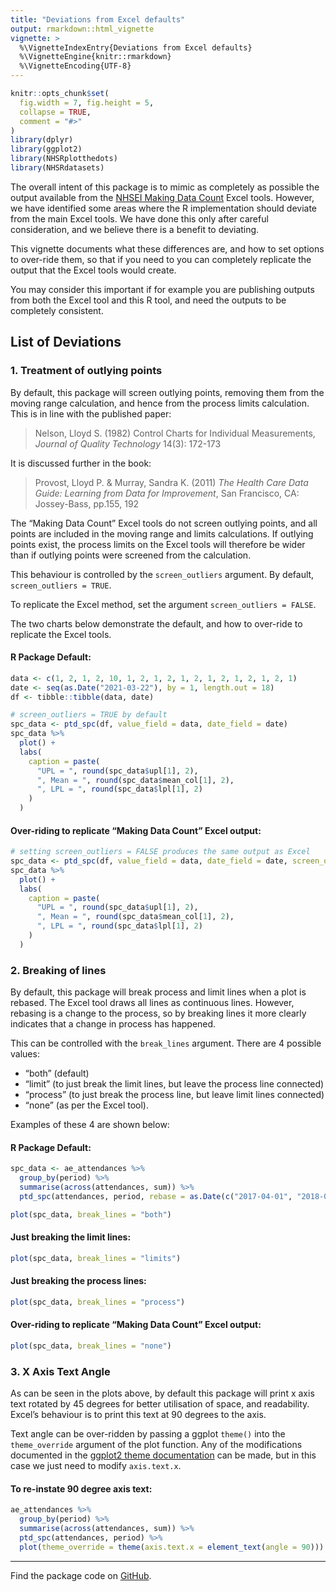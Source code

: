 ```yaml
---
title: "Deviations from Excel defaults"
output: rmarkdown::html_vignette
vignette: >
  %\VignetteIndexEntry{Deviations from Excel defaults}
  %\VignetteEngine{knitr::rmarkdown}
  %\VignetteEncoding{UTF-8}
---
```


```r
knitr::opts_chunk$set(
  fig.width = 7, fig.height = 5,
  collapse = TRUE,
  comment = "#>"
)
library(dplyr)
library(ggplot2)
library(NHSRplotthedots)
library(NHSRdatasets)
```

The overall intent of this package is to mimic as completely as possible the output available from the [NHSEI Making Data Count][mdc] Excel tools.
However, we have identified some areas where the R implementation should deviate from the main Excel tools.
We have done this only after careful consideration, and we believe there is a benefit to deviating.

This vignette documents what these differences are, and how to set options to over-ride them, so that if you need to you can completely replicate the output that the Excel tools would create.

You may consider this important if for example you are publishing outputs from both the Excel tool and this R tool, and need the outputs to be completely consistent.

## List of Deviations

### 1. Treatment of outlying points

By default, this package will screen outlying points, removing them from the moving range calculation, and hence from the process limits calculation.
This is in line with the published paper:

> Nelson, Lloyd S. (1982) Control Charts for Individual Measurements, _Journal of Quality Technology_ 14(3): 172-173

It is discussed further in the book:

> Provost, Lloyd P. & Murray, Sandra K. (2011) _The Health Care Data Guide: Learning from Data for Improvement_, San Francisco, CA: Jossey-Bass, pp.155, 192


The "Making Data Count" Excel tools do not screen outlying points, and all points are included in the moving range and limits calculations.
If outlying points exist, the process limits on the Excel tools will therefore be wider than if outlying points were screened from the calculation.

This behaviour is controlled by the `screen_outliers` argument.
By default, `screen_outliers = TRUE`.  

To replicate the Excel method, set the argument `screen_outliers = FALSE`.

The two charts below demonstrate the default, and how to over-ride to replicate the Excel tools.

#### R Package Default:

```r
data <- c(1, 2, 1, 2, 10, 1, 2, 1, 2, 1, 2, 1, 2, 1, 2, 1, 2, 1)
date <- seq(as.Date("2021-03-22"), by = 1, length.out = 18)
df <- tibble::tibble(data, date)

# screen_outliers = TRUE by default
spc_data <- ptd_spc(df, value_field = data, date_field = date)
spc_data %>%
  plot() +
  labs(
    caption = paste(
      "UPL = ", round(spc_data$upl[1], 2),
      ", Mean = ", round(spc_data$mean_col[1], 2),
      ", LPL = ", round(spc_data$lpl[1], 2)
    )
  )
```

#### Over-riding to replicate "Making Data Count" Excel output:

```r
# setting screen_outliers = FALSE produces the same output as Excel
spc_data <- ptd_spc(df, value_field = data, date_field = date, screen_outliers = FALSE)
spc_data %>%
  plot() +
  labs(
    caption = paste(
      "UPL = ", round(spc_data$upl[1], 2),
      ", Mean = ", round(spc_data$mean_col[1], 2),
      ", LPL = ", round(spc_data$lpl[1], 2)
    )
  )
```


### 2. Breaking of lines

By default, this package will break process and limit lines when a plot is rebased.
The Excel tool draws all lines as continuous lines.
However, rebasing is a change to the process, so by breaking lines it more clearly indicates that a change in process has happened.

This can be controlled with the `break_lines` argument.
There are 4 possible values:

  * "both" (default)
  * "limit" (to just break the limit lines, but leave the process line connected)
  * "process" (to just break the process line, but leave limit lines connected)
  * "none" (as per the Excel tool).

Examples of these 4 are shown below:

#### R Package Default:

```r
spc_data <- ae_attendances %>%
  group_by(period) %>%
  summarise(across(attendances, sum)) %>%
  ptd_spc(attendances, period, rebase = as.Date(c("2017-04-01", "2018-04-01")))

plot(spc_data, break_lines = "both")
```

#### Just breaking the limit lines:

```r
plot(spc_data, break_lines = "limits")
```

#### Just breaking the process lines:

```r
plot(spc_data, break_lines = "process")
```

#### Over-riding to replicate "Making Data Count" Excel output:

```r
plot(spc_data, break_lines = "none")
```

### 3. X Axis Text Angle

As can be seen in the plots above, by default this package will print x axis text rotated by 45 degrees for better utilisation of space, and readability.
Excel's behaviour is to print this text at 90 degrees to the axis. 

Text angle can be over-ridden by passing a ggplot `theme()` into the `theme_override` argument of the plot function.
Any of the modifications documented in the
    [ggplot2 theme documentation][gg_theme]
    can be made, but in this case we just need to modify `axis.text.x`.

#### To re-instate 90 degree axis text:

```r
ae_attendances %>%
  group_by(period) %>%
  summarise(across(attendances, sum)) %>%
  ptd_spc(attendances, period) %>%
  plot(theme_override = theme(axis.text.x = element_text(angle = 90)))
```

---
Find the package code on [GitHub][ptd_gh].

[mdc]: https://www.england.nhs.uk/publication/making-data-count/
[gg_theme]: https://ggplot2.tidyverse.org/reference/theme.html
[ptd_gh]: https://github.com/nhs-r-community/NHSRplotthedots

